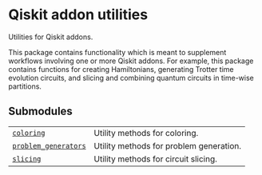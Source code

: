 # Qiskit addon utilities

<span id="module-qiskit_addon_utils" />

<span id="qiskit-addon-utils" />

Utilities for Qiskit addons.

This package contains functionality which is meant to supplement workflows involving one or more Qiskit addons. For example, this package contains functions for creating Hamiltonians, generating Trotter time evolution circuits, and slicing and combining quantum circuits in time-wise partitions.

## Submodules

|                                                                                                                                 |                                         |
| ------------------------------------------------------------------------------------------------------------------------------- | --------------------------------------- |
| [`coloring`](coloring#module-qiskit_addon_utils.coloring "qiskit_addon_utils.coloring")                                         | Utility methods for coloring.           |
| [`problem_generators`](problem-generators#module-qiskit_addon_utils.problem_generators "qiskit_addon_utils.problem_generators") | Utility methods for problem generation. |
| [`slicing`](slicing#module-qiskit_addon_utils.slicing "qiskit_addon_utils.slicing")                                             | Utility methods for circuit slicing.    |
